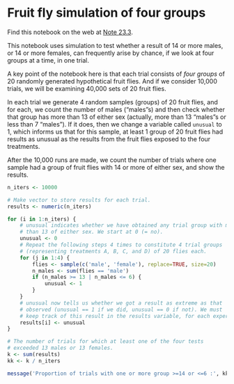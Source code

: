 # Fruit fly simulation of four groups


Find this notebook on the web at
<a class="quarto-xref" href="https://resampling-stats.github.io/edition-3-r/testing_counts_2.html#nte-fruit_fly4">Note <span>23.3</span></a>.

This notebook uses simulation to test whether a result of 14 or more
males, or 14 or more females, can frequently arise by chance, if we look
at four groups at a time, in one trial.

A key point of the notebook here is that each trial consists of *four
groups* of 20 randomly generated hypothetical fruit flies. And if we
consider 10,000 trials, we will be examining 40,000 sets of 20 fruit
flies.

In each trial we generate 4 random samples (groups) of 20 fruit flies,
and for each, we count the number of males (“males”s) and then check
whether that group has more than 13 of either sex (actually, more than
13 “males”s or less than 7 “males”). If it does, then we change a
variable called `unusual` to 1, which informs us that for this sample,
at least 1 group of 20 fruit flies had results as unusual as the results
from the fruit flies exposed to the four treatments.

After the 10,000 runs are made, we count the number of trials where one
sample had a group of fruit flies with 14 or more of either sex, and
show the results.

```r
n_iters <- 10000

# Make vector to store results for each trial.
results <- numeric(n_iters)

for (i in 1:n_iters) {
    # unusual indicates whether we have obtained any trial group with more
    # than 13 of either sex. We start at 0 (= no).
    unusual <- 0
    # Repeat the following steps 4 times to constitute 4 trial groups
    # (representing treatments A, B, C, and D) of 20 flies each.
    for (j in 1:4) {
        flies <- sample(c('male', 'female'), replace=TRUE, size=20)
        n_males <- sum(flies == 'male')
        if (n_males >= 13 | n_males <= 6) {
            unusual <- 1
        }
    }
    # unusual now tells us whether we got a result as extreme as that
    # observed (unusual == 1 if we did, unusual == 0 if not). We must
    # keep track of this result in the results variable, for each experiment.
    results[i] <- unusual
}

# The number of trials for which at least one of the four tests
# exceeded 13 males or 13 females.
k <- sum(results)
kk <- k / n_iters

message('Proportion of trials with one or more group >=14 or <=6 :', kk)
```
